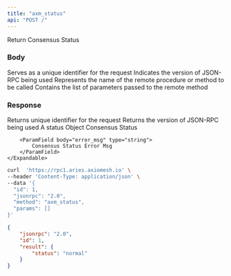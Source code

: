 ```yaml
---
title: "axm_status"
api: "POST /"
---
```


Return Consensus Status

### Body

<ParamField body="id" type="number" placeholder="1">
  Serves as a unique identifier for the request
  
</ParamField>

<ParamField body="jsonrpc" type="string" placeholder="2.0">
  Indicates the version of JSON-RPC being used
</ParamField>

<ParamField body="method" type="string" placeholder="eth_chainId">
  Represents the name of the remote procedure or method to be called
</ParamField>

<ParamField body="params" type="array">
  Contains the list of parameters passed to the remote method
</ParamField>

### Response

<ResponseField name="id" type="number">
  Returns unique identifier for the request 
</ResponseField>

<ResponseField name="jsonrpc" type="string">
  Returns the version of JSON-RPC being used
</ResponseField>


<ResponseField name="status" type="object">
    A status Object
    <Expandable title="status object">
        <ParamField body="status" type="string">
            Consensus Status
        </ParamField>

        <ParamField body="error_msg" type="string">
            Consensus Status Error Msg
        </ParamField>
    </Expandable>
</ResponseField>



<RequestExample>

```bash Example Request
curl  'https://rpc1.aries.axiomesh.io' \
--header 'Content-Type: application/json' \
--data '{
  "id": 1,
  "jsonrpc": "2.0",
  "method": "axm_status",
  "params": []
}'
```

</RequestExample>


<ResponseExample>

```json Response
{
    "jsonrpc": "2.0",
    "id": 1,
    "result": {
        "status": "normal"
    }
}
```

</ResponseExample>





